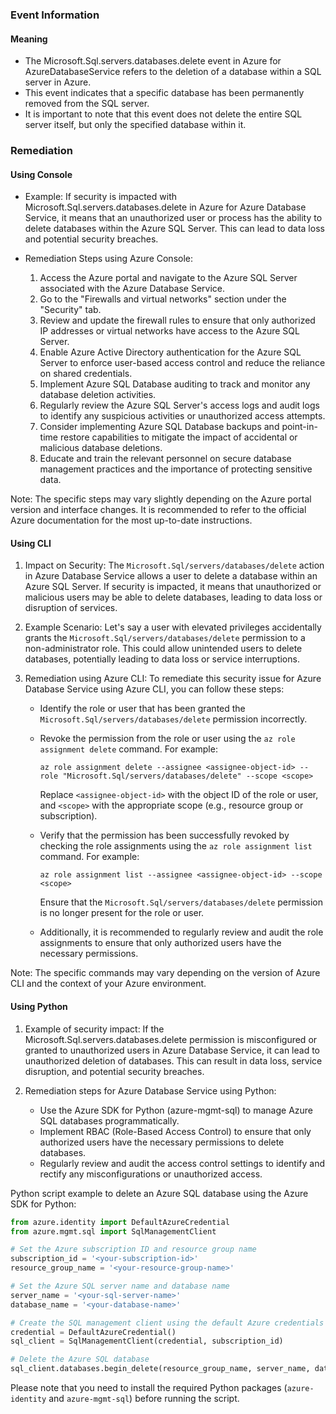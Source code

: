 
### Event Information

#### Meaning

- The Microsoft.Sql.servers.databases.delete event in Azure for AzureDatabaseService refers to the deletion of a database within a SQL server in Azure.
- This event indicates that a specific database has been permanently removed from the SQL server.
- It is important to note that this event does not delete the entire SQL server itself, but only the specified database within it.

### Remediation

#### Using Console

- Example: If security is impacted with Microsoft.Sql.servers.databases.delete in Azure for Azure Database Service, it means that an unauthorized user or process has the ability to delete databases within the Azure SQL Server. This can lead to data loss and potential security breaches.

- Remediation Steps using Azure Console:
  1. Access the Azure portal and navigate to the Azure SQL Server associated with the Azure Database Service.
  2. Go to the "Firewalls and virtual networks" section under the "Security" tab.
  3. Review and update the firewall rules to ensure that only authorized IP addresses or virtual networks have access to the Azure SQL Server.
  4. Enable Azure Active Directory authentication for the Azure SQL Server to enforce user-based access control and reduce the reliance on shared credentials.
  5. Implement Azure SQL Database auditing to track and monitor any database deletion activities.
  6. Regularly review the Azure SQL Server's access logs and audit logs to identify any suspicious activities or unauthorized access attempts.
  7. Consider implementing Azure SQL Database backups and point-in-time restore capabilities to mitigate the impact of accidental or malicious database deletions.
  8. Educate and train the relevant personnel on secure database management practices and the importance of protecting sensitive data.

Note: The specific steps may vary slightly depending on the Azure portal version and interface changes. It is recommended to refer to the official Azure documentation for the most up-to-date instructions.

#### Using CLI

1. Impact on Security: The `Microsoft.Sql/servers/databases/delete` action in Azure Database Service allows a user to delete a database within an Azure SQL Server. If security is impacted, it means that unauthorized or malicious users may be able to delete databases, leading to data loss or disruption of services.

2. Example Scenario: Let's say a user with elevated privileges accidentally grants the `Microsoft.Sql/servers/databases/delete` permission to a non-administrator role. This could allow unintended users to delete databases, potentially leading to data loss or service interruptions.

3. Remediation using Azure CLI: To remediate this security issue for Azure Database Service using Azure CLI, you can follow these steps:

   - Identify the role or user that has been granted the `Microsoft.Sql/servers/databases/delete` permission incorrectly.
   - Revoke the permission from the role or user using the `az role assignment delete` command. For example:
     ```
     az role assignment delete --assignee <assignee-object-id> --role "Microsoft.Sql/servers/databases/delete" --scope <scope>
     ```
     Replace `<assignee-object-id>` with the object ID of the role or user, and `<scope>` with the appropriate scope (e.g., resource group or subscription).

   - Verify that the permission has been successfully revoked by checking the role assignments using the `az role assignment list` command. For example:
     ```
     az role assignment list --assignee <assignee-object-id> --scope <scope>
     ```
     Ensure that the `Microsoft.Sql/servers/databases/delete` permission is no longer present for the role or user.

   - Additionally, it is recommended to regularly review and audit the role assignments to ensure that only authorized users have the necessary permissions.

Note: The specific commands may vary depending on the version of Azure CLI and the context of your Azure environment.

#### Using Python

1. Example of security impact: If the Microsoft.Sql.servers.databases.delete permission is misconfigured or granted to unauthorized users in Azure Database Service, it can lead to unauthorized deletion of databases. This can result in data loss, service disruption, and potential security breaches.

2. Remediation steps for Azure Database Service using Python:
   - Use the Azure SDK for Python (azure-mgmt-sql) to manage Azure SQL databases programmatically.
   - Implement RBAC (Role-Based Access Control) to ensure that only authorized users have the necessary permissions to delete databases.
   - Regularly review and audit the access control settings to identify and rectify any misconfigurations or unauthorized access.

Python script example to delete an Azure SQL database using the Azure SDK for Python:

```python
from azure.identity import DefaultAzureCredential
from azure.mgmt.sql import SqlManagementClient

# Set the Azure subscription ID and resource group name
subscription_id = '<your-subscription-id>'
resource_group_name = '<your-resource-group-name>'

# Set the Azure SQL server name and database name
server_name = '<your-sql-server-name>'
database_name = '<your-database-name>'

# Create the SQL management client using the default Azure credentials
credential = DefaultAzureCredential()
sql_client = SqlManagementClient(credential, subscription_id)

# Delete the Azure SQL database
sql_client.databases.begin_delete(resource_group_name, server_name, database_name)
```

Please note that you need to install the required Python packages (`azure-identity` and `azure-mgmt-sql`) before running the script.

